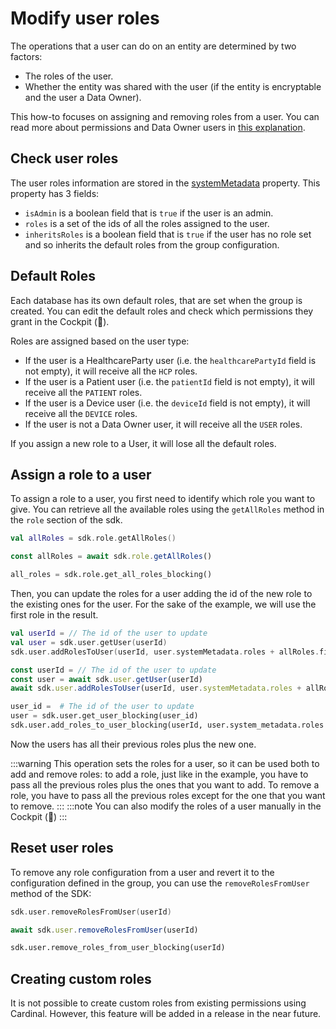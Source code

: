
# Modify user roles

The operations that a user can do on an entity are determined by two factors:

- The roles of the user.
- Whether the entity was shared with the user (if the entity is encryptable and the user a Data Owner).

This how-to focuses on assigning and removing roles from a user. You can read more about permissions and Data Owner
users in [this explanation](/explanations/end-to-end-encryption/data-owners-and-access-control).

## Check user roles
The user roles information are stored in the [systemMetadata](/explanations/data-model/user#systemmetadata) property.
This property has 3 fields:

- `isAdmin` is a boolean field that is `true` if the user is an admin.
- `roles` is a set of the ids of all the roles assigned to the user.
- `inheritsRoles` is a boolean field that is `true` if the user has no role set and so inherits the default roles from
the group configuration.

## Default Roles
Each database has its own default roles, that are set when the group is created. You can edit the default roles and
check which permissions they grant in the Cockpit (:construction:).

Roles are assigned based on the user type:

- If the user is a HealthcareParty user (i.e. the `healthcarePartyId` field is not empty), it will receive all the `HCP` roles.
- If the user is a Patient user (i.e. the `patientId` field is not empty), it will receive all the `PATIENT` roles.
- If the user is a Device user (i.e. the `deviceId` field is not empty), it will receive all the `DEVICE` roles.
- If the user is not a Data Owner user, it will receive all the `USER` roles.

If you assign a new role to a User, it will lose all the default roles.

## Assign a role to a user
To assign a role to a user, you first need to identify which role you want to give. You can retrieve all the available
roles using the `getAllRoles` method in the `role` section of the sdk.

<LanguageTabs>

<TabItem value="kotlin">

```kotlin
val allRoles = sdk.role.getAllRoles()
```

</TabItem>

<TabItem value="typescript">

```typescript
const allRoles = await sdk.role.getAllRoles()
```

</TabItem>

<TabItem value="python">

```python
all_roles = sdk.role.get_all_roles_blocking()
```

</TabItem>

</LanguageTabs>

Then, you can update the roles for a user adding the id of the new role to the existing ones for the user. For the
sake of the example, we will use the first role in the result.

<LanguageTabs>

<TabItem value="kotlin">

```kotlin
val userId = // The id of the user to update
val user = sdk.user.getUser(userId)
sdk.user.addRolesToUser(userId, user.systemMetadata.roles + allRoles.first())
```

</TabItem>

<TabItem value="typescript">

```typescript
const userId = // The id of the user to update
const user = await sdk.user.getUser(userId)
await sdk.user.addRolesToUser(userId, user.systemMetadata.roles + allRoles[0])
```

</TabItem>

<TabItem value="python">

```python
user_id =  # The id of the user to update
user = sdk.user.get_user_blocking(user_id)
sdk.user.add_roles_to_user_blocking(userId, user.system_metadata.roles + [all_roles[0]])
```

</TabItem>

</LanguageTabs>

Now the users has all their previous roles plus the new one.

:::warning
This operation sets the roles for a user, so it can be used both to add and remove roles: to add a role, just like in
the example, you have to pass all the previous roles plus the ones that you want to add. To remove a role, you have to
pass all the previous roles except for the one that you want to remove.
:::
:::note
You can also modify the roles of a user manually in the Cockpit (:construction:)
:::

## Reset user roles
To remove any role configuration from a user and revert it to the configuration defined in the group, you can use the
`removeRolesFromUser` method of the SDK:

<LanguageTabs>

<TabItem value="kotlin">

```kotlin
sdk.user.removeRolesFromUser(userId)
```

</TabItem>

<TabItem value="typescript">

```typescript
await sdk.user.removeRolesFromUser(userId)
```

</TabItem>

<TabItem value="python">

```python
sdk.user.remove_roles_from_user_blocking(userId)
```

</TabItem>

</LanguageTabs>

## Creating custom roles
It is not possible to create custom roles from existing permissions using Cardinal. However, this feature will be added
in a release in the near future.
